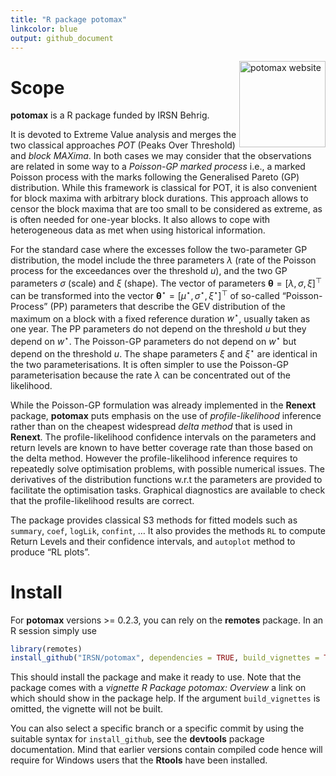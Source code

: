 ```yaml
---
title: "R package potomax"
linkcolor: blue
output: github_document
---
```


<a href="https://irsn.github.io/potomax/"><img src="man/figures/logo.png" align="right" height="138" alt="potomax website"/></a>

<!-- README.md is generated from README.Rmd. Please edit that file -->

# Scope

**potomax** is a R package funded by IRSN Behrig. 

It is devoted to Extreme Value analysis and merges the two
classical approaches *POT* (Peaks Over Threshold) and *block
MAXima*. In both cases we may consider that the observations are
related in some way to a *Poisson-GP marked process* i.e., a marked
Poisson process with the marks following the Generalised Pareto (GP)
distribution. While this framework is classical for POT, it is also
convenient for block maxima with arbitrary block durations. This
approach allows to censor the block maxima that are too small to be
considered as extreme, as is often needed for one-year blocks. It also
allows to cope with heterogeneous data as met when using historical
information.

For the standard case where the excesses follow the two-parameter GP
distribution, the model include the three parameters $\lambda$ (rate
of the Poisson process for the exceedances over the threshold $u$),
and the two GP parameters $\sigma$ (scale) and $\xi$ (shape). The
vector of parameters 
$\boldsymbol{\theta} = [\lambda, \, \sigma,\, \xi]^\top$ can be 
transformed into the vector
$\boldsymbol{\theta}^\star = [\mu^\star, \, \sigma^\star, \,\xi^\star]^\top$ 
of so-called "Poisson-Process" (PP) parameters that
describe the GEV distribution of the maximum on a block with a fixed
reference duration $w^\star$, usually taken as one year. The PP
parameters do not depend on the threshold $u$ but they depend on
$w^\star$. The Poisson-GP parameters do not depend on $w^\star$ but
depend on the threshold $u$. The shape parameters $\xi$ and
$\xi^\star$ are identical in the two parameterisations. It is often
simpler to use the Poisson-GP parameterisation because the rate
$\lambda$ can be concentrated out of the likelihood.

While the Poisson-GP formulation was already implemented in the
**Renext** package, **potomax** puts emphasis on the use of
*profile-likelihood* inference rather than on the cheapest widespread
*delta method* that is used in **Renext**. The profile-likelihood
confidence intervals on the parameters and return levels are known to
have better coverage rate than those based on the delta
method. However the profile-likelihood inference requires to
repeatedly solve optimisation problems, with possible numerical
issues. The derivatives of the distribution functions w.r.t the
parameters are provided to facilitate the optimisation
tasks. Graphical diagnostics are available to check that the
profile-likelihood results are correct.

The package provides classical S3 methods for fitted models such as
`summary`, `coef`, `logLik`, `confint`, ...  It also provides the
methods `RL` to compute Return Levels and their confidence intervals,
and `autoplot` method to produce "RL plots".


# Install 

For **potomax** versions >= 0.2.3, you can rely on the **remotes**
package. In an R session simply use

```r
library(remotes)
install_github("IRSN/potomax", dependencies = TRUE, build_vignettes = TRUE))
```

This should install the package and make it ready to use. Note that
the package comes with a *vignette* *R Package potomax: Overview* a
link on which should show in the package help. If the argument
`build_vignettes` is omitted, the vignette will not be built.

You can also select a specific branch or a specific commit by using
the suitable syntax for `install_github`, see the **devtools** package
documentation. Mind that earlier versions contain compiled code hence
will require for Windows users that the **Rtools** have been installed.
